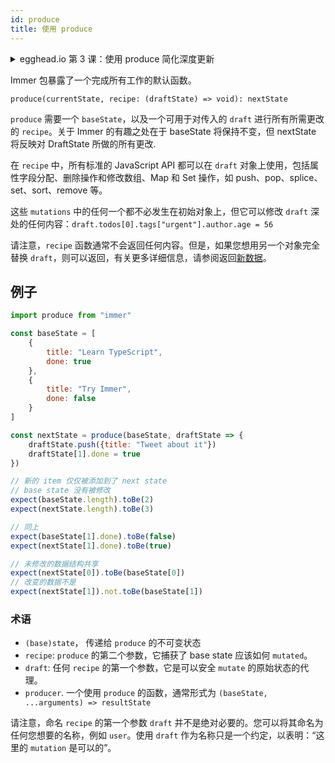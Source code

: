 ```yaml
---
id: produce
title: 使用 produce
---
```


<center>
	<div
		data-ea-publisher="immerjs"
		data-ea-type="image"
		className="horizontal bordered"
	></div>
</center>
<details>
	<summary className="egghead-summary">
		egghead.io 第 3 课：使用 produce 简化深度更新
	</summary>
	<br />
	<div>
		<iframe
			width="760"
			height="427"
			scrolling="no"
			src="https://egghead.io/lessons/javascript-simplify-deep-state-updates-using-immer-produce/embed"
		></iframe>
	</div>
	<a
		className="egghead-link"
		href="https://egghead.io/lessons/javascript-simplify-deep-state-updates-using-immer-produce"
	>
		Hosted on egghead.io
	</a>
</details>

Immer 包暴露了一个完成所有工作的默认函数。

`produce(currentState, recipe: (draftState) => void): nextState`

`produce` 需要一个 `baseState`，以及一个可用于对传入的 `draft` 进行所有所需更改的 `recipe`。关于 Immer 的有趣之处在于 baseState 将保持不变，但 nextState 将反映对 DraftState 所做的所有更改.

在 `recipe` 中，所有标准的 JavaScript API 都可以在 `draft` 对象上使用，包括属性字段分配、删除操作和修改数组、Map 和 Set 操作，如 push、pop、splice、set、sort、remove 等。

这些 `mutations` 中的任何一个都不必发生在初始对象上，但它可以修改 `draft` 深处的任何内容：`draft.todos[0].tags["urgent"].author.age = 56`

请注意，`recipe` 函数通常不会返回任何内容。但是，如果您想用另一个对象完全替换 `draft`，则可以返回，有关更多详细信息，请参阅返回[新数据](return)。

## 例子

```javascript
import produce from "immer"

const baseState = [
	{
		title: "Learn TypeScript",
		done: true
	},
	{
		title: "Try Immer",
		done: false
	}
]

const nextState = produce(baseState, draftState => {
	draftState.push({title: "Tweet about it"})
	draftState[1].done = true
})
```

```javascript
// 新的 item 仅仅被添加到了 next state
// base state 没有被修改
expect(baseState.length).toBe(2)
expect(nextState.length).toBe(3)

// 同上
expect(baseState[1].done).toBe(false)
expect(nextState[1].done).toBe(true)

// 未修改的数据结构共享
expect(nextState[0]).toBe(baseState[0])
// 改变的数据不是
expect(nextState[1]).not.toBe(baseState[1])
```

### 术语

- `(base)state`， 传递给 `produce` 的不可变状态
- `recipe`: `produce` 的第二个参数，它捕获了 base state 应该如何 `mutated`。
- `draft`: 任何 `recipe` 的第一个参数，它是可以安全 `mutate` 的原始状态的代理。
- `producer`. 一个使用 `produce` 的函数，通常形式为 `(baseState, ...arguments) => resultState`

请注意，命名 `recipe` 的第一个参数 `draft` 并不是绝对必要的。您可以将其命名为任何您想要的名称，例如 `user`。使用 `draft` 作为名称只是一个约定，以表明：“这里的 `mutation` 是可以的”。
